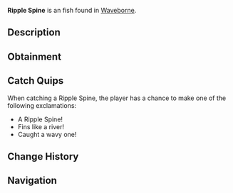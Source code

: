 {{FishInfobox
|image          = Ripple Spine.png
|rarity         = Unusual
|sea            = Second Sea
|location       = [[Waveborne]]
|sublocation    = 
|sources        = Fishing Rod
|radar_location = 
|prog_speed     = +10
|xp             = 70
|weather        = Clear
|time           = Night
|season         = Spring
|bait           = Seaweed
|base_weight    = 190
|base_value     = 140
|weight_range   = 115
|base_chance    = 60
|base_resil     = 45
}}
'''Ripple Spine''' is an {{Rarity|Unusual}} fish found in [[Waveborne]].

== Description ==
{{Description|A light blue fish with long, flowing fins and dark blue stripes, rippling through the water like a living wave.|Bestiary Entry}}

== Obtainment ==
{{Description|It glides where the currents hum softly.|Bestiary Hint}}
{{Fish Availability|
Waveborne
|top_rods      = 
Trident Rod\186381.41\153486.15;
Free Spirit Rod\174543.5\136339.8;
Leviathan's Fang Rod\174516.21\95477.26;
Azure Of Lagoon\162407.62\147948.36;
Astralhook Rod\161622.82\177934;
Adventurer's Rod\146276.43\135681.55;
Resourceful Rod\114600.25\105541.5;
Firefly Rod\151757.63\150888.4;
Carrot Rod\140228.44\140228.44;
Long Rod\118226.4\112884.45;
Verdant Shear Rod\143673.41\128005.03;
No-Life Rod\140909.95\119712.35;
Blazebringer Rod\137468.2\136008;
Seraphic Rod\126366.9\104063.86;
Challenger's Rod\123991.57\104519.56;
Depthseeker Rod\121668.69\110918.51;
Rod Of The Forgotten Fang\120061.58\98086.61;
Avalanche Rod\119227.61\109198.8;
Volcanic Rod\117840.41\102699.77;
Zeus Rod\117317.79\102244.3;
Rod Of The Depths\116652.66\95661;
Ethereal Prism Rod\116232.49\78289.82;
Rod Of The Exalted One\115708.26\81004.38;
Steady Rod\97825.12\89255.92
|recommended   = Free Spirit Rod
}}

== Catch Quips ==
When catching a Ripple Spine, the player has a chance to make one of the following exclamations:
* A Ripple Spine!
* Fins like a river!
* Caught a wavy one!

== Change History ==
{{Change History|{{subst:Current Version}}}}

== Navigation ==
{{Fish Navbox|Waveborne}}